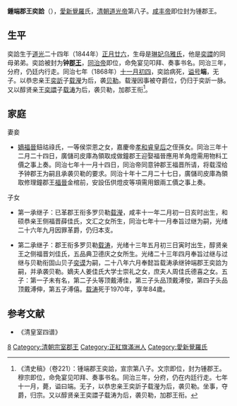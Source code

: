 '''鍾端郡王奕詥'''（{{bd|1844年|3月14日|1868年|12月17日|catIdx=A}}），[[愛新覺羅|愛新覺羅]]氏，[[清朝|清朝]][[道光帝|道光帝]]第八子。[[咸丰帝|咸丰帝]]即位封为锺郡王。
==生平==
奕詥生于[[道光|道光]]二十四年（1844年）[[正月廿六|正月廿六]]，生母是[[庄顺皇贵妃|琳妃乌雅氏]]，他是[[奕譞|奕譞]]的同母弟弟。奕詥被封为'''钟[[郡王|郡王]]'''，[[同治帝|同治帝]]即位，命免宴见叩拜、奏事书名。同治三年，分府，仍廷内行走。同治七年（1868年）[[十一月初四|十一月初四]]，奕詥病死，[[谥号|谥号]]'''端'''，无子。以恭忠亲王[[奕訢|奕訢]]子[[载瀅|载瀅]]为后，袭[[贝勒|贝勒]]。载瀅因事被夺爵位，仍归于奕訢一脉。又以醇贤亲王[[奕譞|奕譞]]子[[载涛|载涛]]为后，袭贝勒，加郡王衔<ref>《清史稿》（卷221）：锺端郡王奕詥，宣宗第八子。文宗即位，封为锺郡王。穆宗即位，命免宴见叩拜、奏事书名。同治三年，分府，仍在内廷行走。七年十一月，薨，谥曰端。无子，以恭忠亲王奕訢子载瀅为后，袭贝勒。坐事，夺爵，归宗。又以醇贤亲王奕譞子载涛为后，袭贝勒，加郡王衔。</ref>。

==家庭==

;妻妾

*[[嫡福晉|嫡福晉]]鈕祜祿氏，一等侯崇恩之女，嘉慶帝[[孝和睿皇后|孝和睿皇后]]之侄孫女。同治三年十二月二十四日，廣儲司皮庫為領取成做鐘郡王迎娶福晉應用羊角燈需用物料工價之事上奏。同治七年十一月十四日，同治帝同意钟郡王福晋所请，将载滢给予钟郡王为嗣且承袭贝勒的要求。同治十年十二月二十七日，廣儲司皮庫為領取修理鐘郡王[[福晉|福晉]]金棺前，安設伍供燈皮等項需用銀兩工價之事上奏。

;子女

*第一承继子：已革郡王衔多罗贝勒[[载瀅|载瀅]]，咸丰十一年二月初一日亥时出生，和硕恭亲王侧福晋薛佳氏，文汇之女所生，同治七年十一月奉旨过继为嗣，光绪二十六年九月因罪革爵，仍归本支。

*第二承继子：郡王衔多罗贝勒[[载涛|载涛]]，光绪十三年五月初三日寅时出生，醇贤亲王之侧福晋刘佳氏，五品典卫德庆之女所生。光绪二十三年四月奉旨过继与过继与贝勒衔固山贝子[[奕谟|奕谟]]为嗣，二十八年六月奉懿旨载涛承继钟端郡王奕詥为嗣，并承袭贝勒。嫡夫人姜佳氏大学士崇礼之女，庶夫人周佳氏德喜之女。五子：第一子未有名，第二子头等顶戴溥佳，第三子头品顶戴溥侒，第四子头品顶戴溥伸，第五子溥僖。[[载涛|载涛]]死于1970年，享年84歲。

==参考文献==
*《清皇室四谱》
{{reflist}}
{{start box}}
{{s-hou|鍾郡王世系|3月14日|1844年|12月17日|1868年|清宣宗世系}}
{{s-roy}}
{{s-new|新封爵}}
{{s-title|[[鍾郡王|鍾郡王]]|任職期間:1850年－1868年}}
{{s-after|遞降為貝勒<br>養子已革郡王銜貝勒[[載瀅|載瀅]]}}
{{end box}}

[[Category:清宣宗皇子|8]]
[[Category:清朝宗室郡王|Category:清朝宗室郡王]]
[[Category:正紅旗滿洲人|Category:正紅旗滿洲人]]
[[Category:愛新覺羅氏|Category:愛新覺羅氏]]